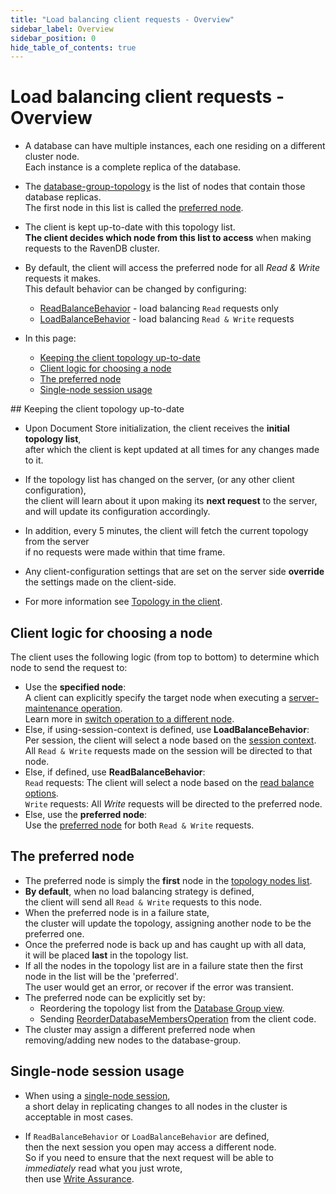 ```yaml
---
title: "Load balancing client requests - Overview"
sidebar_label: Overview
sidebar_position: 0
hide_table_of_contents: true
---
```



# Load balancing client requests - Overview
<Admonition type="note" title="Note">

* A database can have multiple instances, each one residing on a different cluster node.  
  Each instance is a complete replica of the database.  

* The [database-group-topology](../../../studio/database/settings/manage-database-group.mdx#database-group-topology---view) is the list of nodes that contain those database replicas.  
  The first node in this list is called the [preferred node](../../../client-api/configuration/load-balance/overview.mdx#the-preferred-node).

* The client is kept up-to-date with this topology list.  
  __The client decides which node from this list to access__ when making requests to the RavenDB cluster.  

* By default, the client will access the preferred node for all _Read & Write_ requests it makes.  
  This default behavior can be changed by configuring:
    * [ReadBalanceBehavior](../../../client-api/configuration/load-balance/read-balance-behavior.mdx) - load balancing `Read` requests only
    * [LoadBalanceBehavior](../../../client-api/configuration/load-balance/load-balance-behavior.mdx) - load balancing `Read & Write` requests  
* In this page:  
    * [Keeping the client topology up-to-date](../../../client-api/configuration/load-balance/overview.mdx#keeping-the-client-topology-up-to-date)
    * [Client logic for choosing a node](../../../client-api/configuration/load-balance/overview.mdx#client-logic-for-choosing-a-node)
    * [The preferred node](../../../client-api/configuration/load-balance/overview.mdx#the-preferred-node)
    * [Single-node session usage](../../../client-api/configuration/load-balance/overview.mdx#single-node-session-usage)
     
</Admonition>
## Keeping the client topology up-to-date

* Upon Document Store initialization, the client receives the __initial topology list__,  
  after which the client is kept updated at all times for any changes made to it.

* If the topology list has changed on the server, (or any other client configuration),  
  the client will learn about it upon making its __next request__ to the server,  
  and will update its configuration accordingly.

* In addition, every 5 minutes, the client will fetch the current topology from the server  
  if no requests were made within that time frame.

* Any client-configuration settings that are set on the server side __override__ the settings made on the client-side.

* For more information see [Topology in the client](../../../client-api/cluster/how-client-integrates-with-replication-and-cluster.mdx#cluster-topology-in-the-client).  



## Client logic for choosing a node

The client uses the following logic (from top to bottom) to determine which node to send the request to:  
<Admonition type="info" title="Info">

* Use the __specified node__:   
  A client can explicitly specify the target node when executing a [server-maintenance operation](../../../client-api/operations/what-are-operations.mdx#server-maintenance-operations).  
  Learn more in [switch operation to a different node](../../../client-api/operations/how-to/switch-operations-to-a-different-node.mdx).  
* Else, if using-session-context is defined, use __LoadBalanceBehavior__:  
  Per session, the client will select a node based on the [session context](../../../client-api/configuration/load-balance/load-balance-behavior.mdx#loadbalancebehavior-options).  
  All `Read & Write` requests made on the session will be directed to that node.
* Else, if defined, use __ReadBalanceBehavior__:  
  `Read` requests: The client will select a node based on the [read balance options](../../../client-api/configuration/load-balance/read-balance-behavior.mdx#readbalancebehavior-options).  
  `Write` requests: All _Write_ requests will be directed to the preferred node. 
* Else, use the __preferred node__:  
  Use the [preferred node](../../../client-api/configuration/load-balance/overview.mdx#the-preferred-node) for both `Read & Write` requests.

</Admonition>



## The preferred node

* The preferred node is simply the __first__ node in the [topology nodes list](../../../studio/database/settings/manage-database-group.mdx#database-group-topology---view).  
* __By default__, when no load balancing strategy is defined,  
  the client will send all `Read & Write` requests to this node.  
* When the preferred node is in a failure state,  
  the cluster will update the topology, assigning another node to be the preferred one.  
* Once the preferred node is back up and has caught up with all data,  
  it will be placed __last__ in the topology list.  
* If all the nodes in the topology list are in a failure state then the first node in the list will be the 'preferred'.  
  The user would get an error, or recover if the error was transient.
* The preferred node can be explicitly set by:  
  * Reordering the topology list from the [Database Group view](../../../studio/database/settings/manage-database-group.mdx#database-group-topology---actions).  
  * Sending [ReorderDatabaseMembersOperation](../../../client-api/operations/server-wide/reorder-database-members.mdx) from the client code.  
* The cluster may assign a different preferred node when removing/adding new nodes to the database-group.  



## Single-node session usage

* When using a [single-node session](../../../client-api/session/cluster-transaction/overview.mdx#single-node),  
  a short delay in replicating changes to all nodes in the cluster is acceptable in most cases. 

* If `ReadBalanceBehavior` or `LoadBalanceBehavior` are defined,  
  then the next session you open may access a different node.  
  So if you need to ensure that the next request will be able to _immediately_ read what you just wrote,  
  then use [Write Assurance](../../../client-api/session/saving-changes.mdx#waiting-for-replication---write-assurance).  



